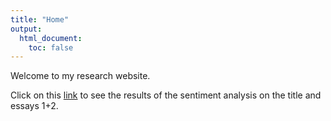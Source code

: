 ```yaml
---
title: "Home"
output:
  html_document:
    toc: false
---
```


Welcome to my research website.

Click on this [link](Intro_to_sentiment_analysis.html) to see the results of the sentiment analysis on the title and essays 1+2. 